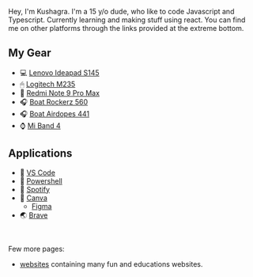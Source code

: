 
Hey, I'm Kushagra. I'm a 15 y/o dude, who like to code Javascript and Typescript. Currently learning and making stuff using react.
You can find me on other platforms through the links provided at the extreme bottom.



## My Gear

- 💻 [Lenovo Ideapad S145](https://www.amazon.in/Lenovo-IdeaPad-15-6-inch-Platinum-81W800TEIN/dp/B08W8J4TQB/ref=sr_1_11?dchild=1&keywords=lenovo+ideapad+s145&qid=1624502711&s=computers&sr=1-11) 
- 🖱 [Logitech M235](https://www.logitech.com/en-in/products/mice/m235-wireless-mouse.910-003384.html)
- 📱 [Redmi Note 9 Pro Max](https://www.mi.com/in/redmi-note-9-pro-max/) 
- 🎧 [Boat Rockerz 560](https://www.boat-lifestyle.com/collections/bluetooth-wireless-headphones/products/rockerz-560?variant=31407813820514)
- 🎧 [Boat Airdopes 441](https://www.boat-lifestyle.com/collections/true-wireless-earbuds/products/airdopes-441?variant=31759662219362)
- ⌚️ [Mi Band 4](https://www.mi.com/in/mi-smart-band-4/)

## Applications

- 📝 [VS Code](https://code.visualstudio.com)
- 🔗 [Powershell](https://docs.microsoft.com/en-us/powershell/scripting/overview?view=powershell-7.1) 
- 🎵 [Spotify](https://open.spotify.com/user/swfc7nj2mx7i1h6n0kf81itge) 
- 🎨 [Canva](https://canva.com)
    - [Figma](https://www.figma.com)
- 🌏 [Brave](https://brave.com/) 




<br />

Few more pages:

<RemoveBulletsFromList>

- [websites](/websites) containing many fun and educations websites.

</RemoveBulletsFromList>


 




